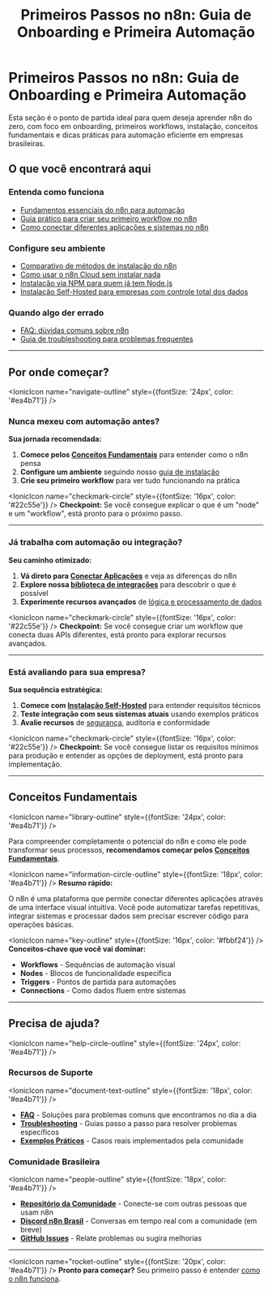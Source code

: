 ﻿---
sidebar_position: 1
title: "Primeiros Passos no n8n: Guia de Onboarding e Primeira Automação"
description: Guia completo para começar com o n8n, incluindo conceitos básicos, instalação, primeiros workflows e dicas para automação eficiente.
keywords: [n8n, primeiros passos, onboarding, introdução, instalação, workflow inicial, tutorial n8n, primeira automação, guia rápido, automação empresarial]
---

# Primeiros Passos no n8n: Guia de Onboarding e Primeira Automação

Esta seção é o ponto de partida ideal para quem deseja aprender n8n do zero, com foco em onboarding, primeiros workflows, instalação, conceitos fundamentais e dicas práticas para automação eficiente em empresas brasileiras.

## O que você encontrará aqui

### Entenda como funciona

- [Fundamentos essenciais do n8n para automação](/primeiros-passos/conceitos-fundamentais)
- [Guia prático para criar seu primeiro workflow no n8n](/primeiros-passos/primeiro-workflow)
- [Como conectar diferentes aplicações e sistemas no n8n](/primeiros-passos/conectar-aplicacoes)

### Configure seu ambiente

- [Comparativo de métodos de instalação do n8n](/primeiros-passos/guia-instalacao)
- [Como usar o n8n Cloud sem instalar nada](/primeiros-passos/instalacao-cloud)
- [Instalação via NPM para quem já tem Node.js](/primeiros-passos/instalacao-npm)
- [Instalação Self-Hosted para empresas com controle total dos dados](/primeiros-passos/instalacao-self-hosted)

### Quando algo der errado

- [FAQ: dúvidas comuns sobre n8n](/primeiros-passos/faq)
- [Guia de troubleshooting para problemas frequentes](/primeiros-passos/troubleshooting)

---

## Por onde começar?

<IonicIcon name="navigate-outline" style={{fontSize: '24px', color: '#ea4b71'}} />

### Nunca mexeu com automação antes?

**Sua jornada recomendada:**

1. **Comece pelos [Conceitos Fundamentais](/primeiros-passos/conceitos-fundamentais)** para entender como o n8n pensa
2. **Configure um ambiente** seguindo nosso [guia de instalação](./guia-instalacao)  
3. **Crie seu primeiro workflow** para ver tudo funcionando na prática

<IonicIcon name="checkmark-circle" style={{fontSize: '16px', color: '#22c55e'}} />
**Checkpoint:** Se você consegue explicar o que é um "node" e um "workflow", está pronto para o próximo passo.

---

### Já trabalha com automação ou integração?

**Seu caminho otimizado:**

1. **Vá direto para [Conectar Aplicações](./conectar-aplicacoes)** e veja as diferenças do n8n
2. **Explore nossa [biblioteca de integrações](../integracoes-br/financeiro/compliance-fiscal.md)** para descobrir o que é possível
3. **Experimente recursos avançados** de [lógica e processamento de dados](../logica-e-dados/flow-logic/error-handling.md)

<IonicIcon name="checkmark-circle" style={{fontSize: '16px', color: '#22c55e'}} />
**Checkpoint:** Se você consegue criar um workflow que conecta duas APIs diferentes, está pronto para explorar recursos avançados.

---

### Está avaliando para sua empresa?

**Sua sequência estratégica:**

1. **Comece com [Instalação Self-Hosted](./instalacao-self-hosted)** para entender requisitos técnicos
2. **Teste integração com seus sistemas atuais** usando exemplos práticos
3. **Avalie recursos** de [segurança](../privacidade-seguranca/security-best-practices.md), auditoria e conformidade

<IonicIcon name="checkmark-circle" style={{fontSize: '16px', color: '#22c55e'}} />
**Checkpoint:** Se você consegue listar os requisitos mínimos para produção e entender as opções de deployment, está pronto para implementação.

---

## Conceitos Fundamentais

<IonicIcon name="library-outline" style={{fontSize: '24px', color: '#ea4b71'}} />

Para compreender completamente o potencial do n8n e como ele pode transformar seus processos, **recomendamos começar pelos [Conceitos Fundamentais](./conceitos-fundamentais)**.

<IonicIcon name="information-circle-outline" style={{fontSize: '18px', color: '#ea4b71'}} />
**Resumo rápido:**

O n8n é uma plataforma que permite conectar diferentes aplicações através de uma interface visual intuitiva. Você pode automatizar tarefas repetitivas, integrar sistemas e processar dados sem precisar escrever código para operações básicas.

<IonicIcon name="key-outline" style={{fontSize: '16px', color: '#fbbf24'}} />
**Conceitos-chave que você vai dominar:**

- **Workflows** - Sequências de automação visual
- **Nodes** - Blocos de funcionalidade específica
- **Triggers** - Pontos de partida para automações
- **Connections** - Como dados fluem entre sistemas

---

## Precisa de ajuda?

<IonicIcon name="help-circle-outline" style={{fontSize: '24px', color: '#ea4b71'}} />

### Recursos de Suporte

<IonicIcon name="document-text-outline" style={{fontSize: '18px', color: '#ea4b71'}} />

- **[FAQ](./faq)** - Soluções para problemas comuns que encontramos no dia a dia
- **[Troubleshooting](./troubleshooting)** - Guias passo a passo para resolver problemas específicos
- **[Exemplos Práticos](../comunidade/casos-uso-avancados/index.mdx)** - Casos reais implementados pela comunidade

### Comunidade Brasileira

<IonicIcon name="people-outline" style={{fontSize: '18px', color: '#ea4b71'}} />

- **[Repositório da Comunidade](https://github.com/n8n-brasil/n8n-Doc-PT-BR)** - Conecte-se com outras pessoas que usam n8n
- **[Discord n8n Brasil](https://discord.gg/n8nbrasil)** - Conversas em tempo real com a comunidade (em breve)
- **[GitHub Issues](https://github.com/n8n-brasil/n8n-Doc-PT-BR/issues)** - Relate problemas ou sugira melhorias

---

<IonicIcon name="rocket-outline" style={{fontSize: '20px', color: '#ea4b71'}} />
**Pronto para começar?** Seu primeiro passo é entender [como o n8n funciona](/primeiros-passos/conceitos-fundamentais).
